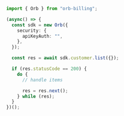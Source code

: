```typescript List.ts
import { Orb } from "orb-billing";

(async() => {
  const sdk = new Orb({
    security: {
      apiKeyAuth: "",
    },
  });

  const res = await sdk.customer.list({});

  if (res.statusCode == 200) {
    do {
      // handle items

      res = res.next();
    } while (res);
  }
})();
```

